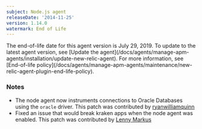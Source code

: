 ```yaml
---
subject: Node.js agent
releaseDate: '2014-11-25'
version: 1.14.0
watermark: End of Life
---
```


<Callout variant="important">
  The end-of-life date for this agent version is July 29, 2019. To update to the latest agent version, see [Update the agent](/docs/agents/manage-apm-agents/installation/update-new-relic-agent). For more information, see [End-of-life policy](/docs/agents/manage-apm-agents/maintenance/new-relic-agent-plugin-end-life-policy).
</Callout>

### Notes

* The node agent now instruments connections to Oracle Databases using the `oracle` driver. This patch was contributed by [ryanwilliamquinn](https://github.com/ryanwilliamquinn)
* Fixed an issue that would break kraken apps when the node agent was enabled. This patch was contributed by [Lenny Markus](https://github.com/lmarkus)
